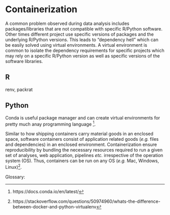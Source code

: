 # Containerization

A common problem observed during data analysis includes packages/libraries that are not compatible with specific R/Python software. Other times different project use specific versions of packages and the underlying R/Python versions. This leads to "dependency hell" which can be easily solved using virtual environments. A virtual environment is common to isolate the dependency requirements for specific projects which may rely on a specific R/Python version as well as specific versions of the software libraries.

## R

renv, packrat

## Python

Conda is useful package manager and can create virtual environments for pretty much anay programming language ^[https://docs.conda.io/en/latest/].



Similar to how shipping containers carry material goods in an enclosed space, software containers consist of application related goods (*e.g.* files and dependencies) in an enclosed environment. Containerization ensure reproducibility by bundling the necessary resources required to run a given set of analyses, web application, pipelines *etc.* irrespective of the operation system (OS). Thus, containers can be run on any OS (*e.g.* Mac, Windows, Linux)^[ https://stackoverflow.com/questions/50974960/whats-the-difference-between-docker-and-python-virtualenv].


Glossary:


